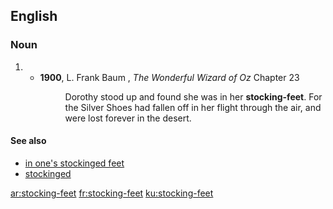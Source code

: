 ==English==

===Noun===
{{head|en|head=[[stocking]]-[[feet]]}}
# {{plural of|stocking-foot}}
#* '''1900''', L. Frank Baum , ''The Wonderful Wizard of Oz'' Chapter 23
#*: Dorothy stood up and found she was in her '''stocking-feet'''. For the Silver Shoes had fallen off in her flight through the air, and were lost forever in the desert.

====See also====
* [[in one's stockinged feet]]
* [[stockinged]]

[[ar:stocking-feet]]
[[fr:stocking-feet]]
[[ku:stocking-feet]]
